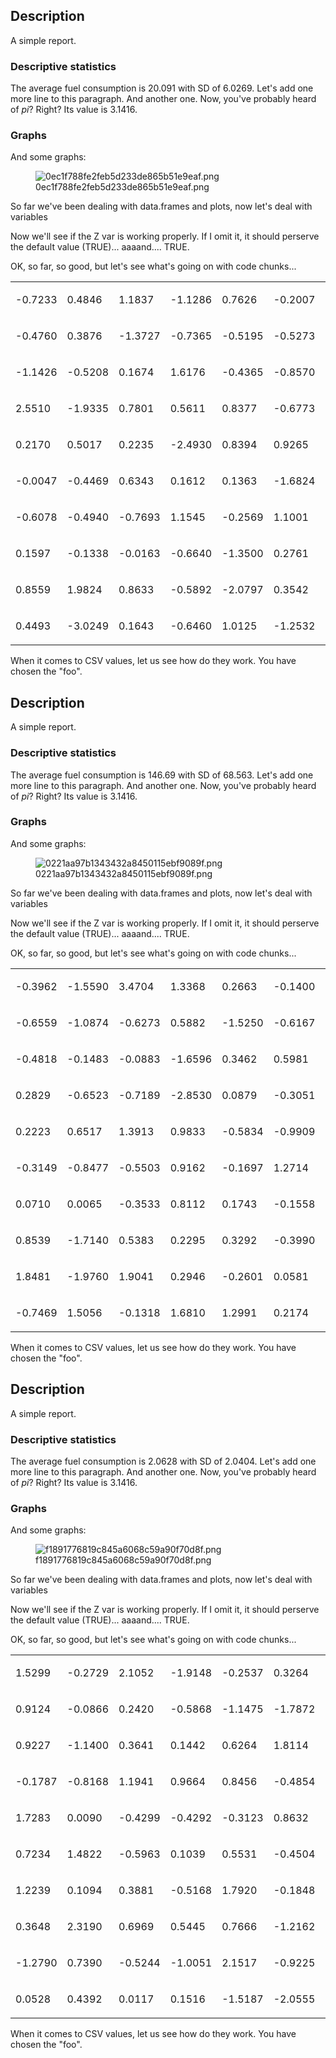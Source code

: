 == Description ==

A simple report.

=== Descriptive statistics ===

The average fuel consumption is 20.091 with SD of 6.0269. Let's add one more line to this paragraph. And another one. Now, you've probably heard of ''pi''? Right? Its value is 3.1416.

=== Graphs ===

And some graphs:

[[Image:0ec1f788fe2feb5d233de865b51e9eaf.png|frame|none]]

So far we've been dealing with data.frames and plots, now let's deal with variables

Now we'll see if the Z var is working properly. If I omit it, it should perserve the default value (TRUE)... aaaand.... TRUE.

OK, so far, so good, but let's see what's going on with code chunks...

<table>
<tbody>
<tr class="odd">
<td align="left">-0.7233</td>
<td align="left">0.4846</td>
<td align="left">1.1837</td>
<td align="left">-1.1286</td>
<td align="left">0.7626</td>
<td align="left">-0.2007</td>
<td align="left">0.8247</td>
<td align="left">2.0190</td>
<td align="left">-1.1185</td>
<td align="left">0.2930</td>
</tr>
<tr class="even">
<td align="left">-0.4760</td>
<td align="left">0.3876</td>
<td align="left">-1.3727</td>
<td align="left">-0.7365</td>
<td align="left">-0.5195</td>
<td align="left">-0.5273</td>
<td align="left">-0.8474</td>
<td align="left">0.8597</td>
<td align="left">1.2813</td>
<td align="left">-0.9687</td>
</tr>
<tr class="odd">
<td align="left">-1.1426</td>
<td align="left">-0.5208</td>
<td align="left">0.1674</td>
<td align="left">1.6176</td>
<td align="left">-0.4365</td>
<td align="left">-0.8570</td>
<td align="left">-1.2663</td>
<td align="left">0.0950</td>
<td align="left">1.2360</td>
<td align="left">0.0432</td>
</tr>
<tr class="even">
<td align="left">2.5510</td>
<td align="left">-1.9335</td>
<td align="left">0.7801</td>
<td align="left">0.5611</td>
<td align="left">0.8377</td>
<td align="left">-0.6773</td>
<td align="left">1.0799</td>
<td align="left">-0.3940</td>
<td align="left">-0.7981</td>
<td align="left">-1.1803</td>
</tr>
<tr class="odd">
<td align="left">0.2170</td>
<td align="left">0.5017</td>
<td align="left">0.2235</td>
<td align="left">-2.4930</td>
<td align="left">0.8394</td>
<td align="left">0.9265</td>
<td align="left">0.1297</td>
<td align="left">0.2896</td>
<td align="left">2.4994</td>
<td align="left">0.7075</td>
</tr>
<tr class="even">
<td align="left">-0.0047</td>
<td align="left">-0.4469</td>
<td align="left">0.6343</td>
<td align="left">0.1612</td>
<td align="left">0.1363</td>
<td align="left">-1.6824</td>
<td align="left">-0.7752</td>
<td align="left">0.0451</td>
<td align="left">-2.1691</td>
<td align="left">-1.3664</td>
</tr>
<tr class="odd">
<td align="left">-0.6078</td>
<td align="left">-0.4940</td>
<td align="left">-0.7693</td>
<td align="left">1.1545</td>
<td align="left">-0.2569</td>
<td align="left">1.1001</td>
<td align="left">-2.0265</td>
<td align="left">-0.1971</td>
<td align="left">0.2023</td>
<td align="left">-1.4957</td>
</tr>
<tr class="even">
<td align="left">0.1597</td>
<td align="left">-0.1338</td>
<td align="left">-0.0163</td>
<td align="left">-0.6640</td>
<td align="left">-1.3500</td>
<td align="left">0.2761</td>
<td align="left">-1.5970</td>
<td align="left">-0.9246</td>
<td align="left">1.2280</td>
<td align="left">0.8607</td>
</tr>
<tr class="odd">
<td align="left">0.8559</td>
<td align="left">1.9824</td>
<td align="left">0.8633</td>
<td align="left">-0.5892</td>
<td align="left">-2.0797</td>
<td align="left">0.3542</td>
<td align="left">-0.2304</td>
<td align="left">0.5624</td>
<td align="left">-0.4461</td>
<td align="left">0.4142</td>
</tr>
<tr class="even">
<td align="left">0.4493</td>
<td align="left">-3.0249</td>
<td align="left">0.1643</td>
<td align="left">-0.6460</td>
<td align="left">1.0125</td>
<td align="left">-1.2532</td>
<td align="left">0.0074</td>
<td align="left">0.0643</td>
<td align="left">0.3017</td>
<td align="left">0.0577</td>
</tr>
</tbody>
</table>

When it comes to CSV values, let us see how do they work. You have chosen the &quot;foo&quot;.

== Description ==

A simple report.

=== Descriptive statistics ===

The average fuel consumption is 146.69 with SD of 68.563. Let's add one more line to this paragraph. And another one. Now, you've probably heard of ''pi''? Right? Its value is 3.1416.

=== Graphs ===

And some graphs:

[[Image:0221aa97b1343432a8450115ebf9089f.png|frame|none]]

So far we've been dealing with data.frames and plots, now let's deal with variables

Now we'll see if the Z var is working properly. If I omit it, it should perserve the default value (TRUE)... aaaand.... TRUE.

OK, so far, so good, but let's see what's going on with code chunks...

<table>
<tbody>
<tr class="odd">
<td align="left">-0.3962</td>
<td align="left">-1.5590</td>
<td align="left">3.4704</td>
<td align="left">1.3368</td>
<td align="left">0.2663</td>
<td align="left">-0.1400</td>
<td align="left">0.4214</td>
<td align="left">-0.1471</td>
<td align="left">-0.9187</td>
<td align="left">-1.7328</td>
</tr>
<tr class="even">
<td align="left">-0.6559</td>
<td align="left">-1.0874</td>
<td align="left">-0.6273</td>
<td align="left">0.5882</td>
<td align="left">-1.5250</td>
<td align="left">-0.6167</td>
<td align="left">0.0354</td>
<td align="left">-0.8753</td>
<td align="left">0.4180</td>
<td align="left">-0.4941</td>
</tr>
<tr class="odd">
<td align="left">-0.4818</td>
<td align="left">-0.1483</td>
<td align="left">-0.0883</td>
<td align="left">-1.6596</td>
<td align="left">0.3462</td>
<td align="left">0.5981</td>
<td align="left">0.1383</td>
<td align="left">0.6230</td>
<td align="left">0.7428</td>
<td align="left">0.7190</td>
</tr>
<tr class="even">
<td align="left">0.2829</td>
<td align="left">-0.6523</td>
<td align="left">-0.7189</td>
<td align="left">-2.8530</td>
<td align="left">0.0879</td>
<td align="left">-0.3051</td>
<td align="left">-1.7278</td>
<td align="left">0.7643</td>
<td align="left">1.7792</td>
<td align="left">1.0526</td>
</tr>
<tr class="odd">
<td align="left">0.2223</td>
<td align="left">0.6517</td>
<td align="left">1.3913</td>
<td align="left">0.9833</td>
<td align="left">-0.5834</td>
<td align="left">-0.9909</td>
<td align="left">-0.4537</td>
<td align="left">-0.6580</td>
<td align="left">2.3794</td>
<td align="left">2.0675</td>
</tr>
<tr class="even">
<td align="left">-0.3149</td>
<td align="left">-0.8477</td>
<td align="left">-0.5503</td>
<td align="left">0.9162</td>
<td align="left">-0.1697</td>
<td align="left">1.2714</td>
<td align="left">0.4634</td>
<td align="left">-0.1064</td>
<td align="left">-0.1837</td>
<td align="left">-0.2410</td>
</tr>
<tr class="odd">
<td align="left">0.0710</td>
<td align="left">0.0065</td>
<td align="left">-0.3533</td>
<td align="left">0.8112</td>
<td align="left">0.1743</td>
<td align="left">-0.1558</td>
<td align="left">-0.1437</td>
<td align="left">1.0345</td>
<td align="left">-0.1120</td>
<td align="left">0.7749</td>
</tr>
<tr class="even">
<td align="left">0.8539</td>
<td align="left">-1.7140</td>
<td align="left">0.5383</td>
<td align="left">0.2295</td>
<td align="left">0.3292</td>
<td align="left">-0.3990</td>
<td align="left">1.0702</td>
<td align="left">-1.1600</td>
<td align="left">-0.0425</td>
<td align="left">0.9982</td>
</tr>
<tr class="odd">
<td align="left">1.8481</td>
<td align="left">-1.9760</td>
<td align="left">1.9041</td>
<td align="left">0.2946</td>
<td align="left">-0.2601</td>
<td align="left">0.0581</td>
<td align="left">-1.3820</td>
<td align="left">0.5470</td>
<td align="left">-0.0525</td>
<td align="left">0.2462</td>
</tr>
<tr class="even">
<td align="left">-0.7469</td>
<td align="left">1.5056</td>
<td align="left">-0.1318</td>
<td align="left">1.6810</td>
<td align="left">1.2991</td>
<td align="left">0.2174</td>
<td align="left">0.8966</td>
<td align="left">0.0914</td>
<td align="left">-0.3156</td>
<td align="left">0.9390</td>
</tr>
</tbody>
</table>

When it comes to CSV values, let us see how do they work. You have chosen the &quot;foo&quot;.

== Description ==

A simple report.

=== Descriptive statistics ===

The average fuel consumption is 2.0628 with SD of 2.0404. Let's add one more line to this paragraph. And another one. Now, you've probably heard of ''pi''? Right? Its value is 3.1416.

=== Graphs ===

And some graphs:

[[Image:f1891776819c845a6068c59a90f70d8f.png|frame|none]]

So far we've been dealing with data.frames and plots, now let's deal with variables

Now we'll see if the Z var is working properly. If I omit it, it should perserve the default value (TRUE)... aaaand.... TRUE.

OK, so far, so good, but let's see what's going on with code chunks...

<table>
<tbody>
<tr class="odd">
<td align="left">1.5299</td>
<td align="left">-0.2729</td>
<td align="left">2.1052</td>
<td align="left">-1.9148</td>
<td align="left">-0.2537</td>
<td align="left">0.3264</td>
<td align="left">1.3741</td>
<td align="left">-0.3369</td>
<td align="left">0.8517</td>
<td align="left">0.0286</td>
</tr>
<tr class="even">
<td align="left">0.9124</td>
<td align="left">-0.0866</td>
<td align="left">0.2420</td>
<td align="left">-0.5868</td>
<td align="left">-1.1475</td>
<td align="left">-1.7872</td>
<td align="left">-0.1422</td>
<td align="left">-1.7004</td>
<td align="left">1.1141</td>
<td align="left">-1.0209</td>
</tr>
<tr class="odd">
<td align="left">0.9227</td>
<td align="left">-1.1400</td>
<td align="left">0.3641</td>
<td align="left">0.1442</td>
<td align="left">0.6264</td>
<td align="left">1.8114</td>
<td align="left">0.1281</td>
<td align="left">0.4555</td>
<td align="left">1.2501</td>
<td align="left">0.6140</td>
</tr>
<tr class="even">
<td align="left">-0.1787</td>
<td align="left">-0.8168</td>
<td align="left">1.1941</td>
<td align="left">0.9664</td>
<td align="left">0.8456</td>
<td align="left">-0.4854</td>
<td align="left">0.3648</td>
<td align="left">0.7771</td>
<td align="left">-1.6458</td>
<td align="left">0.2871</td>
</tr>
<tr class="odd">
<td align="left">1.7283</td>
<td align="left">0.0090</td>
<td align="left">-0.4299</td>
<td align="left">-0.4292</td>
<td align="left">-0.3123</td>
<td align="left">0.8632</td>
<td align="left">-0.7604</td>
<td align="left">0.7302</td>
<td align="left">-1.2917</td>
<td align="left">0.4755</td>
</tr>
<tr class="even">
<td align="left">0.7234</td>
<td align="left">1.4822</td>
<td align="left">-0.5963</td>
<td align="left">0.1039</td>
<td align="left">0.5531</td>
<td align="left">-0.4504</td>
<td align="left">-2.0211</td>
<td align="left">-0.5702</td>
<td align="left">0.7103</td>
<td align="left">1.1360</td>
</tr>
<tr class="odd">
<td align="left">1.2239</td>
<td align="left">0.1094</td>
<td align="left">0.3881</td>
<td align="left">-0.5168</td>
<td align="left">1.7920</td>
<td align="left">-0.1848</td>
<td align="left">0.4061</td>
<td align="left">-0.2263</td>
<td align="left">1.3268</td>
<td align="left">-1.7374</td>
</tr>
<tr class="even">
<td align="left">0.3648</td>
<td align="left">2.3190</td>
<td align="left">0.6969</td>
<td align="left">0.5445</td>
<td align="left">0.7666</td>
<td align="left">-1.2162</td>
<td align="left">-0.3891</td>
<td align="left">0.4663</td>
<td align="left">-0.0411</td>
<td align="left">-1.8405</td>
</tr>
<tr class="odd">
<td align="left">-1.2790</td>
<td align="left">0.7390</td>
<td align="left">-0.5244</td>
<td align="left">-1.0051</td>
<td align="left">2.1517</td>
<td align="left">-0.9225</td>
<td align="left">-0.3475</td>
<td align="left">0.9721</td>
<td align="left">0.0728</td>
<td align="left">1.8239</td>
</tr>
<tr class="even">
<td align="left">0.0528</td>
<td align="left">0.4392</td>
<td align="left">0.0117</td>
<td align="left">0.1516</td>
<td align="left">-1.5187</td>
<td align="left">-2.0555</td>
<td align="left">-0.5169</td>
<td align="left">-0.2793</td>
<td align="left">-0.2679</td>
<td align="left">0.9850</td>
</tr>
</tbody>
</table>

When it comes to CSV values, let us see how do they work. You have chosen the &quot;foo&quot;.
